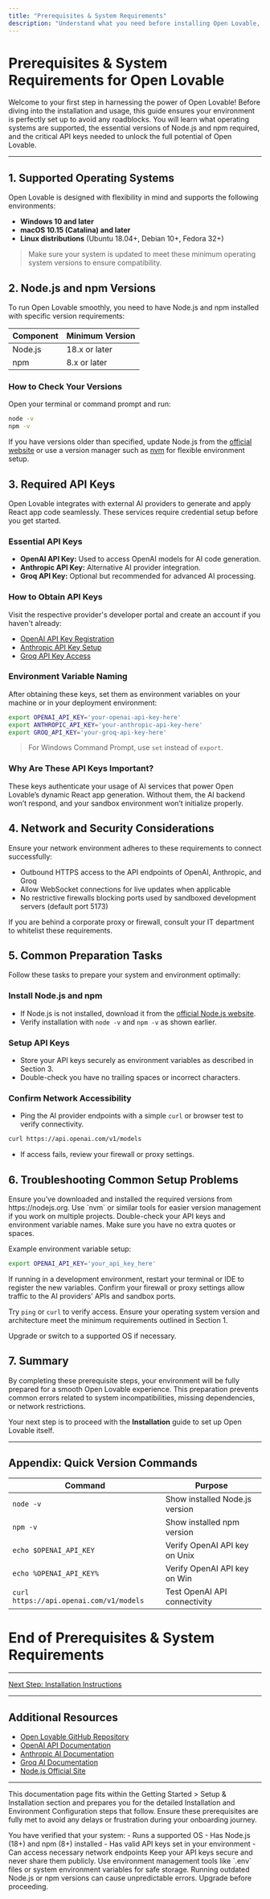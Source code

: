 ```yaml
---
title: "Prerequisites & System Requirements"
description: "Understand what you need before installing Open Lovable, including supported operating systems, Node.js/NPM requirements, and crucial API keys. Preempt common issues by preparing your environment the right way."
---
```


# Prerequisites & System Requirements for Open Lovable

Welcome to your first step in harnessing the power of Open Lovable! Before diving into the installation and usage, this guide ensures your environment is perfectly set up to avoid any roadblocks. You will learn what operating systems are supported, the essential versions of Node.js and npm required, and the critical API keys needed to unlock the full potential of Open Lovable.

---

## 1. Supported Operating Systems

Open Lovable is designed with flexibility in mind and supports the following environments:

- **Windows 10 and later**
- **macOS 10.15 (Catalina) and later**
- **Linux distributions** (Ubuntu 18.04+, Debian 10+, Fedora 32+)

> Make sure your system is updated to meet these minimum operating system versions to ensure compatibility.


## 2. Node.js and npm Versions

To run Open Lovable smoothly, you need to have Node.js and npm installed with specific version requirements:

| Component | Minimum Version |
| --------- | --------------- |
| Node.js   | 18.x or later   |
| npm       | 8.x or later    |


### How to Check Your Versions

Open your terminal or command prompt and run:

```bash
node -v
npm -v
```

If you have versions older than specified, update Node.js from the [official website](https://nodejs.org/en/download/) or use a version manager such as [nvm](https://github.com/nvm-sh/nvm) for flexible environment setup.


## 3. Required API Keys

Open Lovable integrates with external AI providers to generate and apply React app code seamlessly. These services require credential setup before you get started.

### Essential API Keys

- **OpenAI API Key:** Used to access OpenAI models for AI code generation.
- **Anthropic API Key:** Alternative AI provider integration.
- **Groq API Key:** Optional but recommended for advanced AI processing.


### How to Obtain API Keys

Visit the respective provider's developer portal and create an account if you haven't already:

- [OpenAI API Key Registration](https://platform.openai.com/account/api-keys)
- [Anthropic API Key Setup](https://www.anthropic.com/)
- [Groq API Key Access](https://www.groq.ai/)


### Environment Variable Naming

After obtaining these keys, set them as environment variables on your machine or in your deployment environment:

```bash
export OPENAI_API_KEY='your-openai-api-key-here'
export ANTHROPIC_API_KEY='your-anthropic-api-key-here'
export GROQ_API_KEY='your-groq-api-key-here'
```

> For Windows Command Prompt, use `set` instead of `export`.

### Why Are These API Keys Important?

These keys authenticate your usage of AI services that power Open Lovable’s dynamic React app generation. Without them, the AI backend won’t respond, and your sandbox environment won’t initialize properly.


## 4. Network and Security Considerations

Ensure your network environment adheres to these requirements to connect successfully:

- Outbound HTTPS access to the API endpoints of OpenAI, Anthropic, and Groq
- Allow WebSocket connections for live updates when applicable
- No restrictive firewalls blocking ports used by sandboxed development servers (default port 5173)

If you are behind a corporate proxy or firewall, consult your IT department to whitelist these requirements.


## 5. Common Preparation Tasks

Follow these tasks to prepare your system and environment optimally:

### Install Node.js and npm

- If Node.js is not installed, download it from the [official Node.js website](https://nodejs.org).
- Verify installation with `node -v` and `npm -v` as shown earlier.

### Setup API Keys

- Store your API keys securely as environment variables as described in Section 3.
- Double-check you have no trailing spaces or incorrect characters.

### Confirm Network Accessibility

- Ping the AI provider endpoints with a simple `curl` or browser test to verify connectivity.

```bash
curl https://api.openai.com/v1/models
```

- If access fails, review your firewall or proxy settings.


## 6. Troubleshooting Common Setup Problems

<AccordionGroup title="Common Prerequisite Issues & Solutions">
<Accordion title="Node.js or npm is not installed or outdated">
Ensure you’ve downloaded and installed the required versions from https://nodejs.org. Use `nvm` or similar tools for easier version management if you work on multiple projects.
</Accordion>
<Accordion title="API keys are missing or invalid">
Double-check your API keys and environment variable names. Make sure you have no extra quotes or spaces.

Example environment variable setup:
```bash
export OPENAI_API_KEY='your_api_key_here'
```

If running in a development environment, restart your terminal or IDE to register the new variables.
</Accordion>
<Accordion title="Network connectivity issues">
Confirm your firewall or proxy settings allow traffic to the AI providers’ APIs and sandbox ports.

Try `ping` or `curl` to verify access.
</Accordion>
<Accordion title="Operating system compatibility issues">
Ensure your operating system version and architecture meet the minimum requirements outlined in Section 1.

Upgrade or switch to a supported OS if necessary.
</Accordion>
</AccordionGroup>


## 7. Summary

By completing these prerequisite steps, your environment will be fully prepared for a smooth Open Lovable experience. This preparation prevents common errors related to system incompatibilities, missing dependencies, or network restrictions.

Your next step is to proceed with the **Installation** guide to set up Open Lovable itself.


---

## Appendix: Quick Version Commands

| Command                          | Purpose                       |
|---------------------------------|-------------------------------|
| `node -v`                       | Show installed Node.js version|
| `npm -v`                        | Show installed npm version    |
| `echo $OPENAI_API_KEY`          | Verify OpenAI API key on Unix|
| `echo %OPENAI_API_KEY%`         | Verify OpenAI API key on Win |
| `curl https://api.openai.com/v1/models` | Test OpenAI API connectivity |


# End of Prerequisites & System Requirements

---

[Next Step: Installation Instructions](/getting-started/setup-installation/installation-steps)

---

## Additional Resources

- [Open Lovable GitHub Repository](https://github.com/mendableai/open-lovable)
- [OpenAI API Documentation](https://platform.openai.com/docs)
- [Anthropic AI Documentation](https://www.anthropic.com/docs)
- [Groq AI Documentation](https://docs.groq.ai/)
- [Node.js Official Site](https://nodejs.org)

---

This documentation page fits within the Getting Started > Setup & Installation section and prepares you for the detailed Installation and Environment Configuration steps that follow. Ensure these prerequisites are fully met to avoid any delays or frustration during your onboarding journey.


<Check>
You have verified that your system:
- Runs a supported OS
- Has Node.js (18+) and npm (8+) installed
- Has valid API keys set in your environment
- Can access necessary network endpoints
</Check>

<Tip>
Keep your API keys secure and never share them publicly. Use environment management tools like `.env` files or system environment variables for safe storage.
</Tip>

<Warning>
Running outdated Node.js or npm versions can cause unpredictable errors. Upgrade before proceeding.
</Warning>